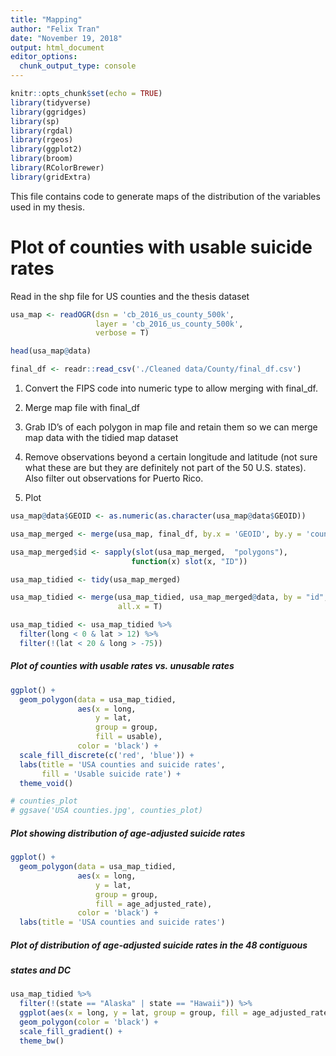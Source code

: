 ```yaml
---
title: "Mapping"
author: "Felix Tran"
date: "November 19, 2018"
output: html_document
editor_options:
  chunk_output_type: console
---
```


```r
knitr::opts_chunk$set(echo = TRUE)
library(tidyverse)
library(ggridges)
library(sp)
library(rgdal)
library(rgeos)
library(ggplot2)
library(broom)
library(RColorBrewer)
library(gridExtra)
```

This file contains code to generate maps of the distribution of the variables
used in my thesis. 

# Plot of counties with usable suicide rates

Read in the shp file for US counties and the thesis dataset
```r
usa_map <- readOGR(dsn = 'cb_2016_us_county_500k',
                   layer = 'cb_2016_us_county_500k',
                   verbose = T)

head(usa_map@data)

final_df <- readr::read_csv('./Cleaned data/County/final_df.csv')
```

1. Convert the FIPS code into numeric type to allow merging with final_df.

2. Merge map file with final_df

3. Grab ID's of each polygon in map file and retain them so we can merge
map data with the tidied map dataset

4. Remove observations beyond a certain longitude and latitude (not sure what 
these are but they are definitely not part of the 50 U.S. states). Also filter
out observations for Puerto Rico.

5. Plot
```r
usa_map@data$GEOID <- as.numeric(as.character(usa_map@data$GEOID))

usa_map_merged <- merge(usa_map, final_df, by.x = 'GEOID', by.y = 'county_code')

usa_map_merged$id <- sapply(slot(usa_map_merged,  "polygons"),
                           function(x) slot(x, "ID"))

usa_map_tidied <- tidy(usa_map_merged)

usa_map_tidied <- merge(usa_map_tidied, usa_map_merged@data, by = "id",
                        all.x = T)

usa_map_tidied <- usa_map_tidied %>% 
  filter(long < 0 & lat > 12) %>% 
  filter(!(lat < 20 & long > -75))
```

##### Plot of counties with usable rates vs. unusable rates
```r
ggplot() +
  geom_polygon(data = usa_map_tidied,
               aes(x = long,
                   y = lat,
                   group = group,
                   fill = usable),
               color = 'black') +
  scale_fill_discrete(c('red', 'blue')) +
  labs(title = 'USA counties and suicide rates',
       fill = 'Usable suicide rate') +
  theme_void()

# counties_plot
# ggsave('USA counties.jpg', counties_plot)
```

##### Plot showing distribution of age-adjusted suicide rates
```r
ggplot() +
  geom_polygon(data = usa_map_tidied,
               aes(x = long,
                   y = lat,
                   group = group,
                   fill = age_adjusted_rate),
               color = 'black') +
  labs(title = 'USA counties and suicide rates') 
```

##### Plot of distribution of age-adjusted suicide rates in the 48 contiguous
##### states and DC
```r
usa_map_tidied %>% 
  filter(!(state == "Alaska" | state == "Hawaii")) %>% 
  ggplot(aes(x = long, y = lat, group = group, fill = age_adjusted_rate)) +
  geom_polygon(color = 'black') + 
  scale_fill_gradient() +
  theme_bw()
```

